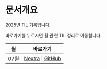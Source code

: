 
# 문서개요
2025년 TIL 기록입니다.

바로가기를 누르시면 월 관련 TIL 정리로 이동합니다.
<LabelIcons />

| 월 | 바로가기 |
|----|----------|
| 07월 | [Nextra](/til/til-2025/til-07) \| [GitHub](https://github.com/MinHyeok-lee1/TIL/blob/main/2025/07) |
